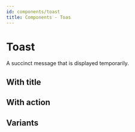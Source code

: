 ```yaml
---
id: components/toast
title: Components - Toas
---
```


# Toast

A succinct message that is displayed temporarily.

<Example>
  <ToastExample />
</Example>

## With title

<Example>
  <ToastTitleExample />
</Example>

## With action

<Example>
  <ToastActionExample />
</Example>

## Variants

<Example>
  <ToastVariantsExample />
</Example>